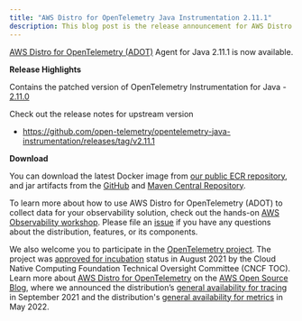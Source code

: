 ```yaml
---
title: "AWS Distro for OpenTelemetry Java Instrumentation 2.11.1"
description: This blog post is the release announcement for AWS Distro for OpenTelemetry - Instrumentation for Java 2.11.1
---
```



<SectionSeparator />

[AWS Distro for OpenTelemetry (ADOT)](https://aws-otel.github.io/) Agent for Java 2.11.1 is now available.

<SectionSeparator />

**Release Highlights**

Contains the patched version of OpenTelemetry Instrumentation for Java - [2.11.0](https://github.com/open-telemetry/opentelemetry-java-instrumentation/releases/tag/v2.11.0)

Check out the release notes for upstream version
 - https://github.com/open-telemetry/opentelemetry-java-instrumentation/releases/tag/v2.11.1

**Download**

You can download the latest Docker image from [our public ECR repository](https://gallery.ecr.aws/aws-observability/adot-autoinstrumentation-java), and jar artifacts from the
[GitHub](https://github.com/aws-observability/aws-otel-java-instrumentation/releases/tag/v2.11.1) and [Maven Central Repository](https://central.sonatype.com/artifact/software.amazon.opentelemetry/aws-opentelemetry-agent/2.11.1).

To learn more about how to use AWS Distro for OpenTelemetry (ADOT) to collect data for your observability solution,
check out the hands-on [AWS Observability workshop](https://observability.workshop.aws/en/adot.html).
Please file an [issue](https://github.com/aws-observability/aws-otel-community/issues) if you have any
questions about the distribution, features, or its components.

We also welcome you to participate in the [OpenTelemetry project](https://github.com/open-telemetry).
The project was [approved for incubation](https://www.cncf.io/blog/2021/08/26/opentelemetry-becomes-a-cncf-incubating-project/) status
in August 2021 by the Cloud Native Computing Foundation Technical Oversight Committee (CNCF TOC). Learn more about
[AWS Distro for OpenTelemetry](https://aws.amazon.com/blogs/opensource/category/management-tools/aws-distro-for-opentelemetry/) on the
[AWS Open Source Blog](https://aws.amazon.com/blogs/opensource/category/management-tools/aws-distro-for-opentelemetry/), where we announced
the distribution’s [general availability for tracing](https://aws.amazon.com/blogs/opensource/aws-distro-for-opentelemetry-is-now-ga-for-tracing/) in September 2021
and the distribution's [general availability for metrics](https://aws.amazon.com/blogs/opensource/aws-distro-for-opentelemetry-is-now-generally-available-for-metrics/) in May 2022.
